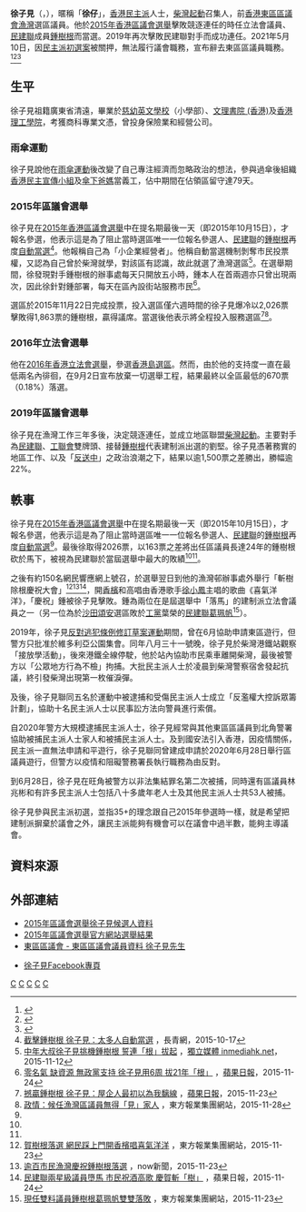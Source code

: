 {{Infobox officeholder
| name             = 徐子見
| native_name = Andy Chui Chi-kin
| native_name_lang = en
| image            = 2016年元旦遊行 - 徐子見.JPG
| imagesize        = 
| caption          = 
| office = [[東區區議會|東區區議會]]議員
| term_start = 2016年1月1日
| term_end = 2021年5月9日
| predecessor = [[鍾樹根|鍾樹根]]
| successor = (懸空)
| majority = [[2015年香港區議會選舉|2015年]]：2,026 (52.10%)<br/>[[2019年香港區議會選舉|2019年]]：3,814 (59.46%)
| constituency = [[漁灣|漁灣]]
| birth_date       = {{birth year and age|1967||}}
| birth_place      = {{HKG-1959}}
| death_date       = 
| death_place      = 
| restingplace     = 
| restingplacecoordinates = 
| birthname        = 
| nationality      = 
| party            = [[柴灣起動|柴灣起動]]
| otherparty       = [[傘下爸媽|傘下爸媽]](-2021)<br>[[香港民主宣傳小組|香港民主宣傳小組]]
| spouse           = 
| partner          = 
| relations        = 
| children         = 
| parents          = 
| residence        = {{HKG}}[[香港島|香港島]][[鰂魚涌|鰂魚涌]]<ref>[http://www.gld.gov.hk/egazette/pdf/20162022e/cgn2016202232.pdf 憲報號外第20卷第22期] {{Wayback|url=http://www.gld.gov.hk/egazette/pdf/20162022e/cgn2016202232.pdf |date=20160822184307 }}，香港政府</ref>
| alma_mater       = [[慈幼英文學校|慈幼英文學校]]（小學部）<br>[[文理書院_(香港)|文理書院]]<br>[[香港理工大學|香港理工學院]]
| occupation       = 
}}

'''徐子見'''（{{lang-en|Andy Chui Chi-kin}}，{{bd|1967年|||catIdx=C}}），暱稱「'''徐仔'''」，[[香港|香港]][[民主派_(香港)|民主派]]人士，[[柴灣起動|柴灣起動]]召集人，前[[香港|香港]][[東區區議會|東區區議會]][[漁灣|漁灣]]選區議員。他於[[2015年香港區議會選舉|2015年香港區議會選舉]]擊敗競逐連任的時任立法會議員、[[民主建港協進聯盟|民建聯]]成員[[鍾樹根|鍾樹根]]而當選。2019年再次擊敗民建聯對手而成功連任。2021年5月10日，因[[香港民主派初選大搜捕|民主派初選案]]被關押，無法履行議會職務，宣布辭去東區區議員職務。<ref>{{Cite news|title=【47 人案】徐子見辭任東區區議員　寄語眾人「保留一點真，保存一點心」|url=https://www.thestandnews.com/politics/47-%E4%BA%BA%E6%A1%88-%E5%BE%90%E5%AD%90%E8%A6%8B%E8%BE%AD%E4%BB%BB%E6%9D%B1%E5%8D%80%E5%8D%80%E8%AD%B0%E5%93%A1-%E5%AF%84%E8%AA%9E%E7%9C%BE%E4%BA%BA-%E4%BF%9D%E7%95%99%E4%B8%80%E9%BB%9E%E7%9C%9F-%E4%BF%9D%E5%AD%98%E4%B8%80%E9%BB%9E%E5%BF%83/|work=[[立場新聞|立場新聞]]|access-date=2021-05-10|archive-date=2021-05-23|archive-url=https://web.archive.org/web/20210523052631/https://www.thestandnews.com/politics/47-%E4%BA%BA%E6%A1%88-%E5%BE%90%E5%AD%90%E8%A6%8B%E8%BE%AD%E4%BB%BB%E6%9D%B1%E5%8D%80%E5%8D%80%E8%AD%B0%E5%93%A1-%E5%AF%84%E8%AA%9E%E7%9C%BE%E4%BA%BA-%E4%BF%9D%E7%95%99%E4%B8%80%E9%BB%9E%E7%9C%9F-%E4%BF%9D%E5%AD%98%E4%B8%80%E9%BB%9E%E5%BF%83/|dead-url=no}}</ref><ref>{{cite web |url=https://news.rthk.hk/rthk/ch/component/k2/1590129-20210510.htm |title=東區區議員徐子見宣布辭職 |publisher=[[香港電台|香港電台]] |date=2021-05-10 |accessdate=2021-08-18|archive-date=2021-08-18 |archive-url=https://web.archive.org/web/20210818024136/https://news.rthk.hk/rthk/ch/component/k2/1590129-20210510.htm |dead-url=no }}</ref><ref>{{cite web |url=https://news.rthk.hk/rthk/ch/component/k2/1591974-20210521.htm |date=2021-05-21 |accessdate=2021-05-21 |website= |title=政府刊憲12名區議員議席出缺　包括岑敖暉袁嘉蔚議席 |publisher=香港電台 |archive-date=2021-08-18 |archive-url=https://web.archive.org/web/20210818032602/https://news.rthk.hk/rthk/ch/component/k2/1591974-20210521.htm |dead-url=no }}</ref>

== 生平 ==
徐子見祖籍廣東省清遠，畢業於[[慈幼英文學校|慈幼英文學校]]（小學部）、[[文理書院_(香港)|文理書院 (香港)]]及[[香港理工學院|香港理工學院]]，考獲商科專業文憑，曾投身保險業和經營公司。

=== 雨傘運動 ===
徐子見說他在[[雨傘運動|雨傘運動]]後改變了自己專注經濟而忽略政治的想法，參與過傘後組織[[香港民主宣傳小組|香港民主宣傳小組]]及[[傘下爸媽|傘下爸媽]]當義工，佔中期間在佔領區留守達79天。

=== 2015年區議會選舉 ===
徐子見在[[2015年香港區議會選舉|2015年香港區議會選舉]]中在提名期最後一天（即2015年10月15日），才報名參選，他表示這是為了阻止當時選區唯一一位報名參選人、[[民主建港協進聯盟|民建聯]]的[[鍾樹根|鍾樹根]]再度[[自動當選|自動當選]]<ref name="截擊鍾樹根 徐子見：太多人自動當選">[http://www.e123.hk/ElderlyPro/details/433883/71/ 截擊鍾樹根 徐子見：太多人自動當選] {{Wayback|url=http://www.e123.hk/ElderlyPro/details/433883/71/ |date=20160531233917 }}，長青網，2015-10-17</ref>。他報稱自己為「小企業經營者」。他稱自動當選機制剝奪市民投票權，又認為自己曾於柴灣就學，對該區有認識，故此就選了漁灣選區<ref>[http://www.inmediahk.net/node/1038821 中年大叔徐子見挑機鍾樹根 誓連「根」拔起] {{Wayback|url=http://www.inmediahk.net/node/1038821 |date=20210628205606 }}，[[獨立媒體_inmediahk.net|獨立媒體 inmediahk.net]]，2015-11-12</ref>。在選舉期間，徐發現對手鍾樹根的辦事處每天只開放五小時，鍾本人在首兩週亦只曾出現兩次，因此徐針對鍾部署，每天在區內設街站服務市民<ref name="零名氣 缺資源 無政黨支持 徐子見用6周 拔21年「根」">[http://hk.apple.nextmedia.com/news/art/20151124/19385473 零名氣 缺資源 無政黨支持 徐子見用6周 拔21年「根」] {{Wayback|url=http://hk.apple.nextmedia.com/news/art/20151124/19385473 |date=20160304125041 }}，[[蘋果日報_(香港)|蘋果日報]]，2015-11-24</ref>。

選區於2015年11月22日完成投票，投入選區僅六週時間的徐子見爆冷以2,026票擊敗得1,863票的鍾樹根，贏得議席。當選後他表示將全程投入服務選區<ref name="撼贏鍾樹根 徐子見：屋企人最初以為我黐線">[http://hk.apple.nextmedia.com/realtime/news/20151123/54458634 撼贏鍾樹根 徐子見：屋企人最初以為我黐線] {{Wayback|url=http://hk.apple.nextmedia.com/realtime/news/20151123/54458634 |date=20160305105710 }}，[[蘋果日報_(香港)|蘋果日報]]，2015-11-23</ref><ref>[http://orientaldaily.on.cc/cnt/news/20151128/00176_133.html 政情：候任漁灣區議員無得「見」家人] {{Wayback|url=http://orientaldaily.on.cc/cnt/news/20151128/00176_133.html |date=20210813060134 }}，東方報業集團網站，2015-11-28</ref>。

{{Election box begin |名稱=[[2015年香港區議會選舉結果#東區|2015年東區區議會漁灣選區]]}}
{{Election box candidate with party link
  |政黨    = 民建聯
  |編號    = 1
  |候選人  = [[鍾樹根|鍾樹根]]
  |票數    = 1,863
  |百分比  = 47.90
  |增減    = 不適用
}}
{{Election box candidate with party link
  |政黨    = 傘下爸媽
  |政黨2   = [[香港民主宣傳小組|香港民主宣傳小組]]
  |編號    = 2
  |候選人  = '''徐子見'''
  |票數    = '''2,026'''
  |百分比  = '''52.10'''
  |增減    = 不適用
  |當選    = yes
}}
{{Election box majority
  |票數    = 163
  |百分比  = 4.19
  |增減    = 不適用 
}} 
{{Election box end}}

=== 2016年立法會選舉 ===
他在[[2016年香港立法會選舉|2016年香港立法會選舉]]，參選[[香港島選區|香港島選區]]。然而，由於他的支持度一直在最低兩名內徘徊，在9月2日宣布放棄一切選舉工程，結果最終以全區最低的670票（0.18%）落選。

=== 2019年區議會選舉 ===
徐子見在漁灣工作三年多後，決定競逐連任，並成立地區聯盟[[柴灣起動|柴灣起動]]。主要對手為[[民主建港協進聯盟|民建聯]]、[[香港工會聯合會|工聯會]]雙牌頭、接替[[鍾樹根|鍾樹根]]代表建制派出選的劉堅。徐子見憑著務實的地區工作、以及「[[反對逃犯條例修訂草案運動|反送中]]」之政治浪潮之下，結果以逾1,500票之差勝出，勝幅逾22%。

{{Election box begin |名稱=[[2019年香港區議會選舉結果#東區|2019年東區區議會漁灣選區]]}}
{{Election box candidate 
  |政黨    = 柴聯體育會
  |編號    = 1
  |候選人  = [[胡健南|胡健南]]
  |票數    = 30
  |百分比  = 0.46
  |增減    = 不適用
}}
{{Election box candidate with party link
  |政黨    = 無黨派
  |編號    = 2
  |候選人  = [[蔡翠雲|蔡翠雲]]
  |票數    = 196
  |百分比  = 3.05
  |增減    = 不適用
}}
{{Election box candidate with party link
  |政黨    = 柴灣起動
  |編號    = 3
  |候選人  = '''徐子見'''
  |票數    = '''3,814'''
  |百分比  = '''59.46'''
  |增減    = +7.36
  |當選    = yes
}}
{{Election box candidate with party link
  |政黨    = 民建聯
  |政黨2   = {{FTU/short}}
  |編號    = 4
  |候選人  = [[劉堅_(民建聯)|劉堅]]
  |票數    = 2,374
  |百分比  = 37.01
  |增減    = 不適用
}}
{{Election box majority
  |票數    = 1,440
  |百分比  = 22.45
  |增減    = 不適用
}}
{{Election box end}}

== 軼事 ==
徐子見在[[2015年香港區議會選舉|2015年香港區議會選舉]]中在提名期最後一天（即2015年10月15日），才報名參選，他表示這是為了阻止當時選區唯一一位報名參選人、[[民主建港協進聯盟|民建聯]]的[[鍾樹根|鍾樹根]]再度[[自動當選|自動當選]]<ref name="截擊鍾樹根 徐子見：太多人自動當選"/>。最後徐取得2026票，以163票之差將出任區議員長達24年的鍾樹根砍於馬下，被視為民建聯於當屆選舉中最大的敗績<ref name="零名氣 缺資源 無政黨支持 徐子見用6周 拔21年「根」"/><ref name="撼贏鍾樹根 徐子見：屋企人最初以為我黐線"/>。

之後有約150名網民響應網上號召，於選舉翌日到他的漁灣邨辦事處外舉行「斬樹除根慶祝大會」<ref>[http://hk.on.cc/hk/bkn/cnt/news/20151123/bkn-20151123190307549-1123_00822_001.html 賀樹根落選 網民踩上門開香檳唱喜氣洋洋] {{Wayback|url=http://hk.on.cc/hk/bkn/cnt/news/20151123/bkn-20151123190307549-1123_00822_001.html |date=20161021052841 }}，東方報業集團網站，2015-11-23</ref><ref>[http://news.now.com/home/local/player?newsId=159076&past=1 逾百市民漁灣慶祝鍾樹根落選] {{Wayback|url=http://news.now.com/home/local/player?newsId=159076&past=1 |date=20161011153317 }}，now新聞，2015-11-23</ref><ref>[http://hk.apple.nextmedia.com/news/art/20151124/19385609 民建聯兩星級議員墮馬 市民祝酒高歌 慶賀斬「樹」] {{Wayback|url=http://hk.apple.nextmedia.com/news/art/20151124/19385609 |date=20160404014719 }}，蘋果日報，2015-11-24</ref>，開[[香檳|香檳]]和高唱由香港歌手[[徐小鳳|徐小鳳]]主唱的歌曲《喜氣洋洋》，「慶祝」鍾被徐子見擊敗。鍾為兩位在是屆選舉中「落馬」的建制派立法會議員之一（另一位為於[[沙田區議會|沙田]][[頌安_(選區)|頌安]]選區敗於[[工黨_(香港)|工黨]]葉榮的[[民主建港協進聯盟|民建聯]][[葛珮帆|葛珮帆]]<ref name="民建聯雙料議員落敗">[http://hk.on.cc/hk/bkn/cnt/news/20151123/bkn-20151123010343743-1123_00822_001.html 現任雙料議員鍾樹根葛珮帆雙雙落敗] {{Wayback|url=http://hk.on.cc/hk/bkn/cnt/news/20151123/bkn-20151123010343743-1123_00822_001.html |date=20180620232422 }}，東方報業集團網站，2015-11-23</ref>）。

2019年，徐子見[[反對逃犯條例修訂草案運動|反對逃犯條例修訂草案運動]]期間，曾在6月協助申請東區遊行，但警方只批准於維多利亞公園集會。同年八月三十一號晚，徐子見於柴灣港鐵站觀察「接放學活動」，後來港鐵全線停駛，他於站內協助市民乘車離開柴灣，最後被警方以「公眾地方行為不檢」拘捕。大批民主派人士於凌晨到柴灣警察宿舍發起抗議，終引發柴灣出現第一枚催淚彈。

及後，徐子見聯同五名於運動中被逮捕和受傷民主派人士成立「反濫權大控訴眾籌計劃」，協助十名民主派人士以民事訟方法向警員進行索償。

自2020年警方大規模逮捕民主派人士，徐子見經常與其他東區區議員到北角警署協助被捕民主派人士家人和被捕民主派人士。及到國安法引入香港，因疫情關係，民主派一直無法申請和平遊行，徐子見聯同曾建成申請於2020年6月28日舉行區議員遊行，但警方以疫情和阻礙警務署長執行職務為由反對。

到6月28日，徐子見在旺角被警方以非法集結罪名第二次被捕，同時還有區議員林兆彬和有許多民主派人士包括八十多歲年老人士及其他民主派人士共53人被捕。

徐子見參與民主派初選，並指35+的理念跟自己2015年參選時一樣，就是希望把建制派摒棄於議會之外，讓民主派能夠有機會可以在議會中過半數，能夠主導議會。

== 資料來源 ==
<references/>

== 外部連結 ==
*[http://www.elections.gov.hk/dc2015/pdf/intro_to_can/C34_single_no_2.pdf 2015年區議會選舉徐子見候選人資料]{{Wayback|url=https://www.elections.gov.hk/dc2015/pdf/intro_to_can/C34_single_no_2.pdf |date=20210813063522 }}
*[http://www.elections.gov.hk/dc2015/chi/results_hk.html?1451445343376 2015年區議會選舉官方網站選舉結果] {{Wayback|url=http://www.elections.gov.hk/dc2015/chi/results_hk.html?1451445343376 |date=20160309190307 }}
*[http://www.districtcouncils.gov.hk/east/tc_chi/members/info/dc_member_list_detail.php?member_id=1922 東區區議會 - 東區區議會議員資料 徐子見先生]{{Wayback|url=http://www.districtcouncils.gov.hk/east/tc_chi/members/info/dc_member_list_detail.php?member_id=1922 |date=20170620212104 }}

*[https://www.facebook.com/AndyChui2015/?fref=ts 徐子見Facebook專頁]

{{s-start}}
{{s-par}}
{{s-before|[[鍾樹根|鍾樹根]]}}
{{s-title|[[東區區議會|東區區議會]]<br>{{small|[[漁灣|漁灣]]選區區議員}}|2016年1月1日－2021年5月9日}}
{{s-vac}}
{{end box}}

[[Category:前香港區議員|C]]
[[Category:徐姓|C]]
[[Category:文理書院校友|C]]
[[Category:香港理工大學校友|C]]
[[Category:香港民主派人士|C]]